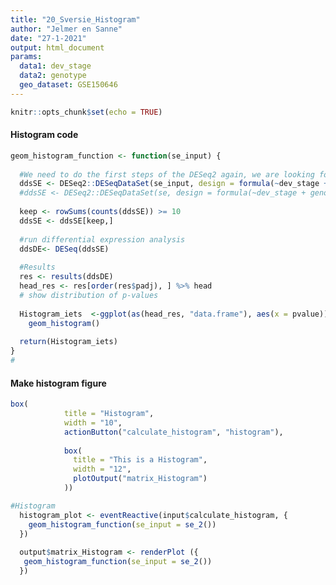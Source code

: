 ```yaml
---
title: "20_Sversie_Histogram"
author: "Jelmer en Sanne"
date: "27-1-2021"
output: html_document
params:
  data1: dev_stage
  data2: genotype
  geo_dataset: GSE150646
---
```


```r
knitr::opts_chunk$set(echo = TRUE)
```

#### Histogram code
```r
geom_histogram_function <- function(se_input) {
  
  #We need to do the first steps of the DESeq2 again, we are looking for a solution to make this easier
  ddsSE <- DESeq2::DESeqDataSet(se_input, design = formula(~dev_stage + genotype))
  #ddsSE <- DESeq2::DESeqDataSet(se, design = formula(~dev_stage + genotype))
  
  keep <- rowSums(counts(ddsSE)) >= 10
  ddsSE <- ddsSE[keep,]
  
  #run differential expression analysis
  ddsDE<- DESeq(ddsSE)
  
  #Results
  res <- results(ddsDE)
  head_res <- res[order(res$padj), ] %>% head
  # show distribution of p-values
  
  Histogram_iets  <-ggplot(as(head_res, "data.frame"), aes(x = pvalue)) +
    geom_histogram()
  
  return(Histogram_iets)
}
#
```


#### Make histogram figure
```r
box(
            title = "Histogram",
            width = "10",
            actionButton("calculate_histogram", "histogram"),
            
            box(
              title = "This is a Histogram",
              width = "12",
              plotOutput("matrix_Histogram")
            ))
```

```r
#Histogram
  histogram_plot <- eventReactive(input$calculate_histogram, {
    geom_histogram_function(se_input = se_2())
  })
  
  output$matrix_Histogram <- renderPlot ({
   geom_histogram_function(se_input = se_2())
  })
```

